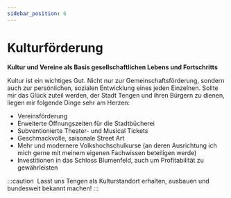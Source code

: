 ```yaml
---
sidebar_position: 6
---
```


# Kulturförderung

**Kultur und Vereine als Basis gesellschaftlichen Lebens und Fortschritts** 

Kultur ist ein wichtiges Gut. Nicht nur zur Gemeinschaftsförderung, sondern auch zur persönlichen, sozialen Entwicklung eines jeden Einzelnen.
Sollte mir das Glück zuteil werden, der Stadt Tengen und ihren Bürgern zu dienen, liegen mir folgende Dinge sehr am Herzen:

* Vereinsförderung
* Erweiterte Öffnungszeiten für die Stadtbücherei
* Subventionierte Theater- und Musical Tickets
* Geschmackvolle, saisonale Street Art
* Mehr und modernere Volkshochschulkurse (an deren Ausrichtung ich mich gerne mit meinem eigenen Fachwissen beteiligen werde)
* Investitionen in das Schloss Blumenfeld, auch um Profitabilität zu gewährleisten

:::caution ‎
Lasst uns Tengen als Kulturstandort erhalten, ausbauen und bundesweit bekannt machen!
:::
